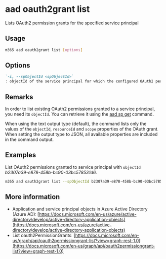 
# aad oauth2grant list

Lists OAuth2 permission grants for the specified service principal

## Usage

```sh
m365 aad oauth2grant list [options]
```

## Options

```md definition-list
`-i, --spObjectId <spObjectId>`
: objectId of the service principal for which the configured OAuth2 permission grants should be retrieved
```

<Global />

## Remarks

In order to list existing OAuth2 permissions granted to a service principal, you need its `objectId`. You can retrieve it using the [aad sp get](../sp/sp-get.mdx) command.

When using the text output type (default), the command lists only the values of the `objectId`, `resourceId` and `scope` properties of the OAuth grant. When setting the output type to JSON, all available properties are included in the command output.

## Examples

List OAuth2 permissions granted to service principal with `objectId` _b2307a39-e878-458b-bc90-03bc578531d6_.

```sh
m365 aad oauth2grant list --spObjectId b2307a39-e878-458b-bc90-03bc578531d6
```

## More information

- Application and service principal objects in Azure Active Directory (Azure AD): [https://docs.microsoft.com/en-us/azure/active-directory/develop/active-directory-application-objects](https://docs.microsoft.com/en-us/azure/active-directory/develop/active-directory-application-objects)
- List oauth2PermissionGrants: [https://docs.microsoft.com/en-us/graph/api/oauth2permissiongrant-list?view=graph-rest-1.0](https://docs.microsoft.com/en-us/graph/api/oauth2permissiongrant-list?view=graph-rest-1.0)
